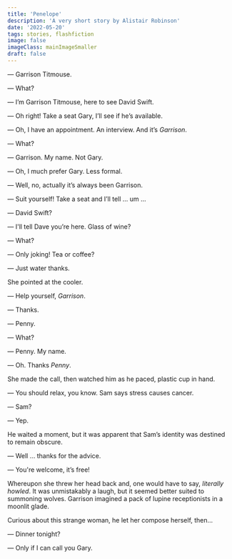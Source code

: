 ```yaml
---
title: 'Penelope'
description: 'A very short story by Alistair Robinson'
date: '2022-05-20'
tags: stories, flashfiction
image: false
imageClass: mainImageSmaller
draft: false
---
```


— Garrison Titmouse.

— What?

— I’m Garrison Titmouse, here to see David Swift.

— Oh right! Take a seat Gary, I’ll see if he’s available.

— Oh, I have an appointment. An interview. And it’s _Garrison_.

— What?

— Garrison. My name. Not Gary.

— Oh, I much prefer Gary. Less formal.

— Well, no, actually it’s always been Garrison.

— Suit yourself! Take a seat and I’ll tell ... um ...

— David Swift?

— I'll tell Dave you’re here. Glass of wine?

— What?

— Only joking! Tea or coffee?

— Just water thanks.

She pointed at the cooler.

— Help yourself, _Garrison_.

— Thanks.

— Penny.

— What?

— Penny. My name.

— Oh. Thanks _Penny_.

She made the call, then watched him as he paced, plastic cup in hand.

— You should relax, you know. Sam says stress causes cancer.

— Sam?

— Yep.

He waited a moment, but it was apparent that Sam’s identity was destined to remain obscure.

— Well … thanks for the advice.

— You're welcome, it’s free!

Whereupon she threw her head back and, one would have to say, _literally howled_. It was unmistakably a laugh, but it seemed better suited to summoning wolves. Garrison imagined a pack of lupine receptionists in a moonlit glade.

Curious about this strange woman, he let her compose herself, then...

— Dinner tonight?

— Only if I can call you Gary.
